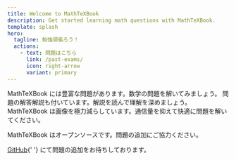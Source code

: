 ```yaml
---
title: Welcome to MathTeXBook
description: Get started learning math questions with MathTeXBook.
template: splash
hero:
  tagline: 勉強頑張ろう！
  actions:
    - text: 問題はこちら
      link: /past-exams/
      icon: right-arrow
      variant: primary
---
```



<CardGrid>
  <Card title='豊富な問題' icon='pencil'>
    MathTeXBook には豊富な問題があります。数学の問題を解いてみましょう。
  </Card>
  <Card title='解答解説付き' icon='approve-check-circle'>
    問題の解答解説も付いています。解説を読んで理解を深めましょう。
  </Card>
  <Card title='画像を極力減らして省通信' icon='rocket'>
    MathTeXBook
    は画像を極力減らしています。通信量を抑えて快適に問題を解いてください。
  </Card>
  <Card title='問題の追加にご協力ください' icon='github'>
    <p>MathTeXBook はオープンソースです。問題の追加にご協力ください。</p>
    <p>
      <a href='https://github.com/kage1020/MathTeXBook'>GitHub</a>{' '}
      にて問題の追加をお待ちしております。
    </p>
  </Card>
</CardGrid>

